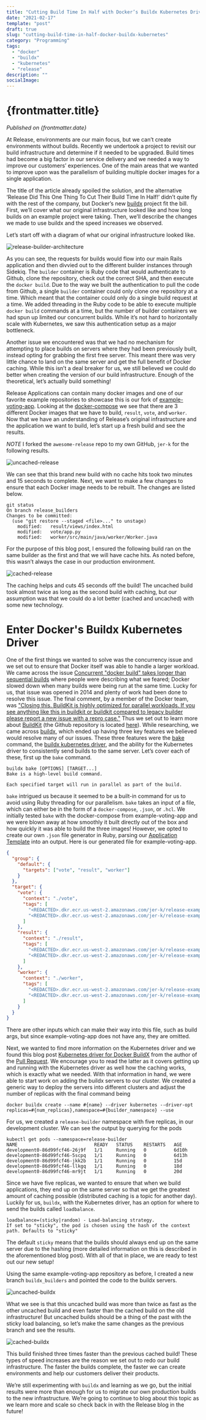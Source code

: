 ```yaml
---
title: "Cutting Build Time In Half with Docker’s Buildx Kubernetes Driver"
date: "2021-02-17"
template: "post"
draft: true
slug: "cutting-build-time-in-half-docker-buildx-kubernetes"
category: "Programming"
tags:
  - "docker"
  - "buildx"
  - "kubernetes"
  - "release"
description: ""
socialImage:
---
```



# {frontmatter.title}

<PublishedOnReleaseBlog />

_Published on {frontmatter.date}_

At Release, environments are our main focus, but we can’t create environments without builds. Recently we undertook a
project to revisit our build infrastructure and determine if it needed to be upgraded. Build times had become a big
factor in our service delivery and we needed a way to improve our customers’ experiences. One of the main areas that
we wanted to improve upon was the parallelism of building multiple docker images for a single application.

The title of the article already spoiled the solution, and the alternative
‘Release Did This One Thing To Cut Their Build Time In Half!’ didn’t quite fly with the rest of the company,
but Docker’s new [buildx](https://github.com/docker/buildx) project fit the bill. First, we’ll cover what our original infrastructure looked like
and how long builds on an example project were taking. Then, we’ll describe the changes we made to use buildx and the
speed increases we observed.

Let’s start off with a diagram of what our original infrastructure looked like.

![release-builder-architecture](/post_images/release-builder-architecture.png)

As you can see, the requests for builds would flow into our main Rails application and then divvied out to the different
builder instances through Sidekiq. The `builder` container is Ruby code that would authenticate to Github, clone the
repository, check out the correct SHA, and then execute the `docker build`. Due to the way we built the authentication
to pull the code from Github, a single `builder` container could only clone one repository at a time. Which meant that
the container could only do a single build request at a time. We added threading in the Ruby code to be able to execute
multiple `docker build` commands at a time, but the number of builder containers we had spun up limited our concurrent
builds. While it’s not hard to horizontally scale with Kubernetes, we saw this authentication setup as a major bottleneck.

Another issue we encountered was that we had no mechanism for attempting to place builds on servers where they had been
previously built, instead opting for grabbing the first free server. This meant there was very little chance to land on
the same server and get the full benefit of Docker caching. While this isn’t a deal breaker for us, we still believed we
could do better when creating the version of our build infrastructure. Enough of the theoretical, let’s actually build
something!

Release Applications can contain many docker images and one of our favorite example repositories to showcase this is our
fork of [example-voting-app](https://github.com/awesome-release/release-example-voting-app). Looking at the [docker-compose](https://github.com/awesome-release/release-example-voting-app/blob/master/docker-compose.yml) we see that there are 3 different Docker images
that we have to build, `result`, `vote`, and `worker`. Now that we have an understanding of Release’s original infrastructure
and the application we want to build, let’s start up a fresh build and see the results.

_NOTE_ I forked the `awesome-release` repo to my own GitHub, `jer-k` for the following results.

![uncached-release](/post_images/release-build-uncached.png)

We can see that this brand new build with no cache hits took two minutes and 15 seconds to complete. Next, we want to
make a few changes to ensure that each Docker image needs to be rebuilt. The changes are listed below.

```
git status
On branch release_builders
Changes to be committed:
  (use "git restore --staged <file>..." to unstage)
	modified:   result/views/index.html
	modified:   vote/app.py
	modified:   worker/src/main/java/worker/Worker.java

```

For the purpose of this blog post, I ensured the following build ran on the same builder as the first and that we will
have cache hits. As noted before, this wasn’t always the case in our production environment.

![cached-release](/post_images/release-build-cached.png)

The caching helps and cuts 45 seconds off the build! The uncached build took almost twice as long as the second build
with caching, but our assumption was that we could do a lot better (cached and uncached) with some new technology.

# Enter Docker's Buildx Kubernetes Driver

One of the first things we wanted to solve was the concurrency issue and we set out to ensure that Docker itself was
able to handle a larger workload. We came across the issue [Concurrent "docker build" takes longer than sequential builds](https://github.com/moby/moby/issues/9656)
where people were describing what we feared; Docker slowed down when many builds were being run at the same time. Lucky
for us, that issue was opened in 2014 and plenty of work had been done to resolve this issue. The final comment, by a
member of the Docker team, was ["Closing this. BuildKit is highly optimized for parallel workloads. If you see anything like this in buildkit or buildkit compared to legacy builder please report a new issue with a repro case."](https://github.com/moby/moby/issues/9656#issuecomment-610476810)
Thus we set out to learn more about [BuildKit](https://docs.docker.com/develop/develop-images/build_enhancements/) (the Github repository is located [here](https://github.com/moby/buildkit)).
While researching, we came across [buildx](https://github.com/docker/buildx), which ended up having three key features we believed would resolve
many of our issues. These three features were the [bake](https://github.com/docker/buildx#buildx-bake-options-target) command, the [buildx kubernetes driver](https://github.com/docker/buildx#--driver-driver), and the
ability for the Kubernetes driver to consistently send builds to the same server. Let’s cover each of these,
first up the `bake` command.

```
buildx bake [OPTIONS] [TARGET...]
Bake is a high-level build command.

Each specified target will run in parallel as part of the build.
```

`bake` intrigued us because it seemed to be a built-in command for us to avoid using Ruby threading for our parallelism.
`bake` takes an input of a file, which can either be in the form of a `docker-compose`, `.json`, or `.hcl`. We initially
tested `bake` with the docker-compose from example-voting-app and we were blown away at how smoothly it built directly
out of the box and how quickly it was able to build the three images! However, we opted to create our own `.json` file
generator in Ruby, parsing our [Application Template]() into an output. Here is our generated file for example-voting-app.

```json
{
  "group": {
    "default": {
      "targets": ["vote", "result", "worker"]
    }
  },
  "target": {
    "vote": {
      "context": "./vote",
      "tags": [
        "<REDACTED>.dkr.ecr.us-west-2.amazonaws.com/jer-k/release-example-voting-app/vote:latest",
        "<REDACTED>.dkr.ecr.us-west-2.amazonaws.com/jer-k/release-example-voting-app/vote:buildx-builders"
      ]
    },
    "result": {
      "context": "./result",
      "tags": [
        "<REDACTED>.dkr.ecr.us-west-2.amazonaws.com/jer-k/release-example-voting-app/result:latest",
        "<REDACTED>.dkr.ecr.us-west-2.amazonaws.com/jer-k/release-example-voting-app/result:buildx-builders"
      ]
    },
    "worker": {
      "context": "./worker",
      "tags": [
        "<REDACTED>.dkr.ecr.us-west-2.amazonaws.com/jer-k/release-example-voting-app/worker:latest",
        "<REDACTED>.dkr.ecr.us-west-2.amazonaws.com/jer-k/release-example-voting-app/worker:buildx-builders"
      ]
    }
  }
}
```

There are other inputs which can make their way into this file, such as build args, but since example-voting-app does not
have any, they are omitted.

Next, we wanted to find more information on the Kubernetes driver and we found this blog post [Kubernetes driver for Docker BuildX](https://medium.com/nttlabs/buildx-kubernetes-ad0fe59b0c64)
from the author of the [Pull Request](https://github.com/docker/buildx/pull/167). We encourage you to read the latter as it covers getting up and running with
the Kubernetes driver as well how the caching works, which is exactly what we needed. With that information in hand, we
were able to start work on adding the buildx servers to our cluster. We created a generic way to deploy the servers into
different clusters and adjust the number of replicas with the final command being

```
docker buildx create --name #{name} --driver kubernetes --driver-opt replicas=#{num_replicas},namespace=#{builder_namespace} --use
```

For us, we created a `release-builder` namespace with five replicas, in our development cluster. We can see the output
by querying for the pods

```
kubectl get pods --namespace=release-builder
NAME                            READY   STATUS    RESTARTS   AGE
development0-86d99fcf46-26j9f   1/1     Running   0          6d10h
development0-86d99fcf46-5scpq   1/1     Running   0          6d13h
development0-86d99fcf46-jkk2b   1/1     Running   0          15d
development0-86d99fcf46-llkgq   1/1     Running   0          18d
development0-86d99fcf46-mr9jt   1/1     Running   0          20d
```

Since we have five replicas, we wanted to ensure that when we build applications, they end up on the same server so
that we get the greatest amount of caching possible (distributed caching is a topic for another day). Luckily for us,
`buildx`, with the Kubernetes driver, has an option for where to send the builds called `loadbalance`.

```
loadbalance=(sticky|random) - Load-balancing strategy.
If set to "sticky", the pod is chosen using the hash of the context path. Defaults to "sticky"
```

The default `sticky` means that the builds should always end up on the same server due to the hashing
(more detailed information on this is described in the aforementioned blog post). With all of that in place, we are
ready to test out our new setup!

Using the same example-voting-app repository as before, I created a new branch `buildx_builders` and pointed the code
to the buildx servers.

![uncached-buildx](/post_images/release-buildx-uncached.png)

What we see is that this uncached build was more than twice as fast as the other uncached build and even faster than
the cached build on the old infrastructure! But uncached builds should be a thing of the past with the sticky load
balancing, so let’s make the same changes as the previous branch and see the results.

![cached-buildx](/post_images/release-buildx-cached.png)

This build finished three times faster than the previous cached build! These types of speed increases are the reason we
set out to redo our build infrastructure. The faster the builds complete, the faster we can create environments and help
our customers deliver their products.

We’re still experimenting with `buildx` and learning as we go, but the initial results were more than enough for us to
migrate our own production builds to the new infrastructure. We’re going to continue to blog about this topic as we
learn more and scale so check back in with the Release blog in the future!
